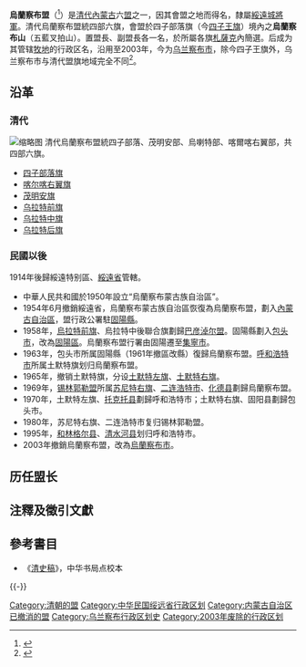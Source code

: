 '''烏蘭察布盟'''（{{mong|m =ᠤᠯᠠᠭᠠᠨᠴᠠᠪ ᠤ᠋ᠨ<br>ᠴᠢᠭᠤᠯᠭᠠᠨ|k =Улаанцавын чуулган}}<ref>{{Cite web|title=Улаанцавын чуулган|url=https://mongoltoli.mn/history/h/439|access-date=2022-01-09|work=Монголын түүх|language=mn|archive-date=2021-03-05|archive-url=https://web.archive.org/web/20210305155421/https://mongoltoli.mn/history/h/439|dead-url=no}}</ref>）是[[清朝|清代]][[內札薩克蒙古|內蒙古]]六[[盟|盟]]之一，因其會盟之地而得名，隸屬[[綏遠城將軍|綏遠城將軍]]。清代烏蘭察布盟統四部六旗，會盟於四子部落旗（今[[四子王旗|四子王旗]]）境內之'''烏蘭察布山'''（五藍叉拍山）。置盟長、副盟長各一名，於所屬各旗[[札薩克|札薩克]]內簡選。后成为其管辖[[牧地|牧地]]的行政区名，沿用至2003年，今为[[乌兰察布市|乌兰察布市]]，除今四子王旗外，乌兰察布市与清代盟旗地域完全不同<ref>{{cite journal|author=屈罗木图|title=清代乌兰察布盟形成考述|url=http://www.iqh.net.cn/info.asp?column_id=11512}}</ref>。

==沿革==
===清代===
[[File:Inner_Mongolia_Museum_horse-riding_paizi.jpg|缩略图]]
清代烏蘭察布盟統四子部落、茂明安部、烏喇特部、喀爾喀右翼部，共四部六旗。
*[[四子王旗|四子部落旗]]
*[[喀尔喀右翼旗|喀尔喀右翼旗]]
*[[茂明安部|茂明安旗]] 
*[[乌拉特前旗|乌拉特前旗]] 
*[[乌拉特中旗|乌拉特中旗]]
*[[乌拉特后旗|乌拉特后旗]]

===民國以後===
1914年後歸綏遠特别區、[[綏遠省_(中華民國)|綏遠省]]管轄。

*中華人民共和國於1950年設立“烏蘭察布蒙古族自治區”。
*1954年6月撤銷綏遠省，烏蘭察布蒙古族自治區恢復為烏蘭察布盟，劃入[[內蒙古自治區|內蒙古自治區]]，盟行政公署駐[[固陽縣|固陽縣]]。
*1958年，[[烏拉特前旗|烏拉特前旗]]、烏拉特中後聯合旗劃歸[[巴彦淖尔盟|巴彦淖尔盟]]。固陽縣劃入[[包头市|包头市]]，改為[[固陽區|固陽區]]。烏蘭察布盟行署由固陽遷至[[集寧市|集寧市]]。
*1963年，包头市所属固陽縣（1961年撤區改縣）復歸烏蘭察布盟。[[呼和浩特市|呼和浩特市]]所属土默特旗划归烏蘭察布盟。
*1965年，撤销土默特旗，分设[[土默特左旗|土默特左旗]]、[[土默特右旗|土默特右旗]]。
*1969年，[[锡林郭勒盟|锡林郭勒盟]]所属[[苏尼特右旗|苏尼特右旗]]、[[二连浩特市|二连浩特市]]、[[化德县|化德县]]劃歸烏蘭察布盟。
*1970年，土默特左旗、[[托克托县|托克托县]]劃歸呼和浩特市；土默特右旗、固阳县劃歸包头市。
*1980年，苏尼特右旗、二连浩特市复归锡林郭勒盟。
*1995年，[[和林格尔县|和林格尔县]]、[[清水河县|清水河县]]划归呼和浩特市。
*2003年撤銷烏蘭察布盟，改為[[烏蘭察布市|烏蘭察布市]]。

==历任盟长==

==注釋及徵引文獻==
{{reflist}}

==參考書目==
*《[[清史稿|清史稿]]》，中华书局点校本

{{-}}
{{清代蒙古}}
{{外藩蒙古王公}}
{{中华民国绥远省行政区划}}
{{内蒙古盟建制的演变}}
[[Category:清朝的盟|Category:清朝的盟]]
[[Category:中华民国绥远省行政区划|Category:中华民国绥远省行政区划]]
[[Category:内蒙古自治区已撤消的盟|Category:内蒙古自治区已撤消的盟]]
[[Category:乌兰察布行政区划史|Category:乌兰察布行政区划史]]
[[Category:2003年废除的行政区划|Category:2003年废除的行政区划]]